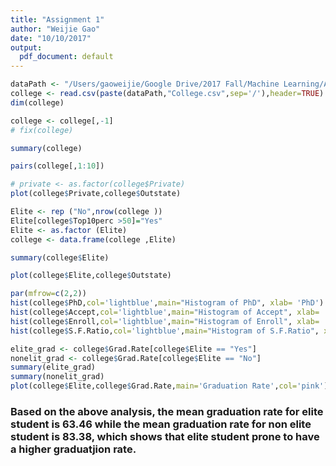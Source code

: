 ```yaml
---
title: "Assignment 1"
author: "Weijie Gao"
date: "10/10/2017"
output:
  pdf_document: default
---
```


```r
dataPath <- "/Users/gaoweijie/Google Drive/2017 Fall/Machine Learning/Assignment1"
college <- read.csv(paste(dataPath,"College.csv",sep='/'),header=TRUE)
dim(college)
```

```r
college <- college[,-1]
# fix(college)
```

```r
summary(college)
```

```r
pairs(college[,1:10])
```
```r
# private <- as.factor(college$Private)
plot(college$Private,college$Outstate)
```
```r
Elite <- rep ("No",nrow(college ))
Elite[college$Top10perc >50]="Yes"
Elite <- as.factor (Elite)
college <- data.frame(college ,Elite)

summary(college$Elite)

plot(college$Elite,college$Outstate)
```
```r
par(mfrow=c(2,2))
hist(college$PhD,col='lightblue',main="Histogram of PhD", xlab= 'PhD')
hist(college$Accept,col='lightblue',main="Histogram of Accept", xlab= 'Accept')
hist(college$Enroll,col='lightblue',main="Histogram of Enroll", xlab= 'Enroll')
hist(college$S.F.Ratio,col='lightblue',main="Histogram of S.F.Ratio", xlab= 'S.F.Ratio')
```
```r
elite_grad <- college$Grad.Rate[college$Elite == "Yes"]
nonelit_grad <- college$Grad.Rate[college$Elite == "No"]
summary(elite_grad)
summary(nonelit_grad)
plot(college$Elite,college$Grad.Rate,main='Graduation Rate',col='pink')
```

### Based on the above analysis, the mean graduation rate for elite student is 63.46 while the mean graduation rate for non elite student is 83.38, which shows that elite student prone to have a higher graduatjion rate.

